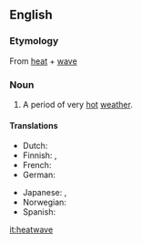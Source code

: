 {{wikipedia}}
==English==

===Etymology===
From [[heat]] + [[wave]]

===Noun===
{{en-noun}}

#A period of very [[hot]] [[weather]].

====Translations====
{{trans-top|period of very hot weather}}
* Dutch: {{t+|nl|hittegolf|m}}
* Finnish: {{t-|fi|helleaalto}}, {{t-|fi|lämpöaalto}}
* French: {{t-|fr|vague de chaleur|f}}
* German: {{t+|de|Hitzewelle|f}}
{{trans-mid}}
* Japanese: {{t|ja|熱波|tr=ねっぱ, neppa|sc=Jpan}}, {{t|ja|酷暑|tr=こくしょ, kokusyo|sc=Jpan}}
* Norwegian: {{t|no|hetebølge|c}}
* Spanish: {{t-|es|ola de calor|f}}
{{trans-bottom}}

[[it:heatwave]]
